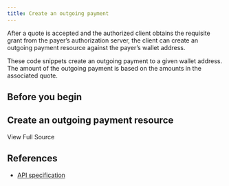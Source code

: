 ```yaml
---
title: Create an outgoing payment
---
```




After a quote is accepted and the authorized client obtains the requisite grant from the payer’s authorization server, the client can create an outgoing payment resource against the payer’s wallet address.

These code snippets create an outgoing payment to a given wallet address. The amount of the outgoing payment is based on the amounts in the associated quote.

## Before you begin

<Global />

## Create an outgoing payment resource

<Tabs>
<TabItem label='TypeScript'>
<Ts />

<ChunkedSnippet
  source='https://raw.githubusercontent.com/interledger/open-payments-snippets/main/outgoing-payment/outgoing-payment-create.ts'
  chunk='1'
/>

<ChunkedSnippet
  source='https://raw.githubusercontent.com/interledger/open-payments-snippets/main/outgoing-payment/outgoing-payment-create.ts'
  chunk='2'
/>

<ChunkedSnippet
  source='https://raw.githubusercontent.com/interledger/open-payments-snippets/main/outgoing-payment/outgoing-payment-create.ts'
  chunk='3'
/>

</TabItem>
</Tabs>

<p>
  <LinkOut href='https://raw.githubusercontent.com/interledger/open-payments-snippets/main/outgoing-payment/outgoing-payment-create.ts'>
    View Full Source
  </LinkOut>
</p>

## References

- [API specification](/apis/resource-server/operations/create-outgoing-payment)
